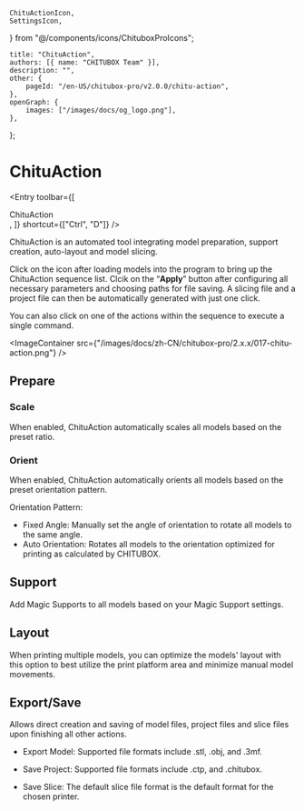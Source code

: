 	ChituActionIcon,
	SettingsIcon,
} from "@/components/icons/ChituboxProIcons";

	title: "ChituAction",
	authors: [{ name: "CHITUBOX Team" }],
	description: "",
	other: {
		pageId: "/en-US/chitubox-pro/v2.0.0/chitu-action",
	},
	openGraph: {
		images: ["/images/docs/og_logo.png"],
	},
};

# ChituAction

<Entry
	toolbar={[
		<div className="flex items-center gap-1">
			<ChituActionIcon />
			ChituAction
		</div>,
	]}
	shortcut={["Ctrl", "D"]}
/>

ChituAction is an automated tool integrating model preparation, support creation, auto-layout and model slicing.

Click on the icon <SettingsIcon /> after loading models into the program to bring up the ChituAction sequence list. Clcik on the “**Apply**” button after configuring all necessary parameters and choosing paths for file saving. A slicing file and a project file can then be automatically generated with just one click.

You can also click on one of the actions within the sequence to execute a single command.

<ImageContainer
	src={"/images/docs/zh-CN/chitubox-pro/2.x.x/017-chitu-action.png"}
/>

## Prepare

### Scale

When enabled, ChituAction automatically scales all models based on the preset ratio.

### Orient

When enabled, ChituAction automatically orients all models based on the preset orientation pattern.

Orientation Pattern:

-   Fixed Angle:  Manually set the angle of orientation to rotate all models to the same angle.
-   Auto Orientation:  Rotates all models to the orientation optimized for printing as calculated by CHITUBOX.

## Support

Add Magic Supports to all models based on your Magic Support settings.

## Layout

When printing multiple models, you can optimize the models' layout with this option to best utilize the print platform area and minimize manual model movements. 

## Export/Save

Allows direct creation and saving of model files, project files and slice files upon finishing all other actions.

-   Export Model: Supported file formats include .stl, .obj, and .3mf. 

-   Save Project:  Supported file formats include .ctp, and .chitubox.

-   Save Slice:  The default slice file format is the default format for the chosen printer.
